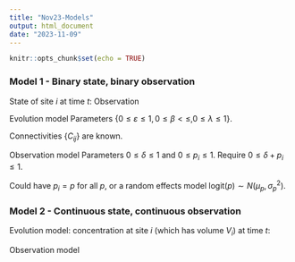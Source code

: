 ```yaml
---
title: "Nov23-Models"
output: html_document
date: "2023-11-09"
---
```


```r
knitr::opts_chunk$set(echo = TRUE)
```

### Model 1 - Binary state, binary observation

State of site $i$ at time $t$:
\begin{eqnarray*}
   Z_{it} &=& \begin{cases} 0 & \text{No bloom present}\\
                          1 & \text{Bloom present}
            \end{cases}
\end{eqnarray*}
Observation
\begin{eqnarray*}
   Y_{it} &=& \begin{cases} 0 & \text{No algae observed}\\
                          1 & \text{Algae observed}
            \end{cases}
\end{eqnarray*}

Evolution model
\begin{eqnarray*}
   Q_{it} &=& \varepsilon
              + \beta Z_{i,t-1}
              + \lambda \sum_{j\neq i} C_{ij} Z_{j,t-1}\\
   Z_{it}|{\bf Z}_{t-1} &\sim& \text{Bernoulli}(Q_{it})
\end{eqnarray*}
Parameters $\{0\leq \varepsilon \leq 1, 0 \leq \beta < \leq, 0\leq\lambda\leq 1\}$.

Connectivities $\{C_{ij}\}$ are known.  

Observation model
\begin{eqnarray*}
   Y_{it}|Z_{it} &\sim& \text{Bernoulli}(\delta + p_iZ_{i,t})\\
   \Pr(Y_{it}=1 | Z_{it}=0) &=& \delta \qquad \text{(false positive)}\\
   \Pr(Y_{it}=0 | Z_{it}=0) &=& 1-\delta \qquad \text{(true negative)}\\
   \Pr(Y_{it}=1 | Z_{it}=1) &=& \delta + p_i \qquad \text{(true positive)}\\
   \Pr(Y_{it}=0 | Z_{it}=1) &=& 1 - \delta - p_i \qquad\text{(false negative)}
\end{eqnarray*}
Parameters $0\leq \delta\leq 1$ and $0\leq p_i\leq 1$.  Require $0\leq \delta+p_i\leq 1$.

Could have $p_i=p$ for all $p$, or a random effects model 
$\text{logit}(p)\sim N(\mu_p,\sigma_p^2)$.



### Model 2 - Continuous state, continuous observation

Evolution model: 
concentration at site $i$ (which has volume $V_i$) at time $t$:
\begin{eqnarray*}
   Z_{it} &=& B_{it} 
              + \alpha C_{ii}^\gamma Z_{i,t-1} X_{it}
              + \beta Z_{i,t-1}
              + \lambda V_i^{-1} \sum_{j\neq i} C_{ij} V_j Z_{j,t-1}\\
   B_{it} &\sim& \begin{cases}
              \delta_{0}(\cdot) & \text{with probability $1-\pi$}\\
              \log N(\log B_0,\sigma_B^2) & \text{with probability $\pi$}
              \end{cases}\\
  X_{it} &\sim& \text{Bernoulli}(\tau)
\end{eqnarray*}

Observation model
\begin{eqnarray*}
   Y_{it} &=& \text{Bernoulli}(\text{expit}(a + b(Z_{it}-Z_0)))
              \times 
              \log N(\log Z_{it},\sigma_e^2)
\end{eqnarray*}

